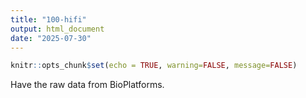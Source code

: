 ```yaml
---
title: "100-hifi"
output: html_document
date: "2025-07-30"
---
```


```r
knitr::opts_chunk$set(echo = TRUE, warning=FALSE, message=FALSE)
```

Have the raw data from BioPlatforms.   

